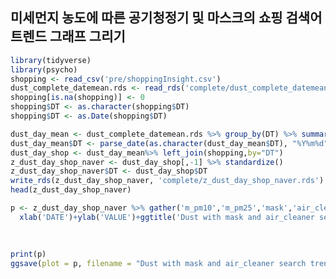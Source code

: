 ## **미세먼지 농도에 따른 공기청정기 및 마스크의 쇼핑 검색어 트렌드 그래프 그리기**
```r
library(tidyverse)
library(psycho)
shopping <- read_csv('pre/shoppingInsight.csv')
dust_complete_datemean.rds <- read_rds('complete/dust_complete_datemean.rds')
shopping[is.na(shopping)] <- 0 
shopping$DT <- as.character(shopping$DT)
shopping$DT <- as.Date(shopping$DT)

dust_day_mean <- dust_complete_datemean.rds %>% group_by(DT) %>% summarise(m_pm10=mean(pm10,na.rm=T), m_pm25=mean(pm25,na.rm=T))
dust_day_mean$DT <- parse_date(as.character(dust_day_mean$DT), "%Y%m%d")
dust_day_shop <- dust_day_mean%>% left_join(shopping,by="DT")
z_dust_day_shop_naver <- dust_day_shop[,-1] %>% standardize()
z_dust_day_shop_naver$DT <- dust_day_shop$DT
write_rds(z_dust_day_shop_naver, 'complete/z_dust_day_shop_naver.rds')
head(z_dust_day_shop_naver)

p <- z_dust_day_shop_naver %>% gather('m_pm10','m_pm25','mask','air_cleaner',key="id",value="value")%>%ggplot(aes(x=DT,y=value,col=id))+geom_line(aes(group=id))+
  xlab('DATE')+ylab('VALUE')+ggtitle('Dust with mask and air_cleaner search trend')+theme(plot.title=element_text(size=20,face='bold'),axis.title.x=element_text(size=10,face='bold'),
                                                                                          axis.title.y=element_text(size=10,face='bold'),
                                                                                          axis.text.x=element_text(size=10,face='bold'),
                                                                                          axis.text.y=element_text(size=10,face='bold'))
print(p)
ggsave(plot = p, filename = "Dust with mask and air_cleaner search trend.png", dpi=300)

```
